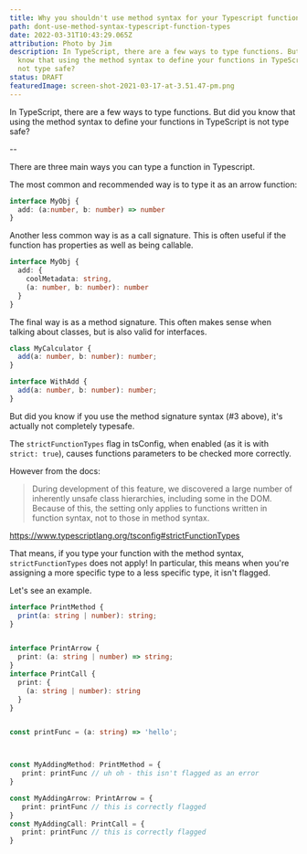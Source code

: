 ```yaml
---
title: Why you shouldn't use method syntax for your Typescript function types
path: dont-use-method-syntax-typescript-function-types
date: 2022-03-31T10:43:29.065Z
attribution: Photo by Jim
description: In TypeScript, there are a few ways to type functions. But did you
  know that using the method syntax to define your functions in TypeScript is
  not type safe?
status: DRAFT
featuredImage: screen-shot-2021-03-17-at-3.51.47-pm.png
---
```

In TypeScript, there are a few ways to type functions. But did you know that using the method syntax to define your functions in TypeScript is not type safe?

--

There are three main ways you can type a function in Typescript.

The most common and recommended way is to type it as an arrow function:

```ts
interface MyObj {
  add: (a:number, b: number) => number
}
```

Another less common way is as a call signature. This is often useful if the function has properties as well as being callable.

```ts
interface MyObj {
  add: {
    coolMetadata: string,
    (a: number, b: number): number
  }
}
```

The final way is as a method signature. This often makes sense when talking about classes, but is also valid for interfaces.

```ts
class MyCalculator {
  add(a: number, b: number): number;
}

interface WithAdd {
  add(a: number, b: number): number;
}
```
But did you know if you use the method signature syntax (#3 above), it's actually not completely typesafe. 

The `strictFunctionTypes` flag in tsConfig, when enabled (as it is with `strict: true`), causes functions parameters to be checked more correctly.

However from the docs: 

> During development of this feature, we discovered a large number of inherently unsafe class hierarchies, including some in the DOM. Because of this, the setting only applies to functions written in function syntax, not to those in method syntax.

https://www.typescriptlang.org/tsconfig#strictFunctionTypes

That means, if you type your function with the method syntax, `strictFunctionTypes` does not apply! In particular, this means when you're assigning a more specific type to a less specific type, it isn't flagged.

Let's see an example.

```ts
interface PrintMethod {
  print(a: string | number): string;
}


interface PrintArrow {
  print: (a: string | number) => string;
}
interface PrintCall {
  print: {
    (a: string | number): string
  }
}


const printFunc = (a: string) => 'hello';



const MyAddingMethod: PrintMethod = {
   print: printFunc // uh oh - this isn't flagged as an error
}

const MyAddingArrow: PrintArrow = {
   print: printFunc // this is correctly flagged
}
const MyAddingCall: PrintCall = {
   print: printFunc // this is correctly flagged
}
```
